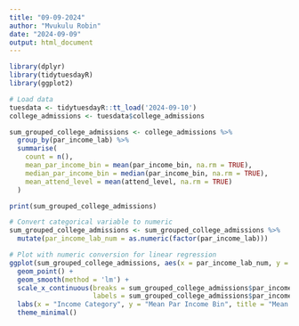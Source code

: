 ```yaml
---
title: "09-09-2024"
author: "Mvukulu Robin"
date: "2024-09-09"
output: html_document
---
```


```r
library(dplyr)
library(tidytuesdayR)
library(ggplot2)
```

```r
# Load data
tuesdata <- tidytuesdayR::tt_load('2024-09-10')
college_admissions <- tuesdata$college_admissions
```

```r
sum_grouped_college_admissions <- college_admissions %>%
  group_by(par_income_lab) %>%
  summarise(
    count = n(),
    mean_par_income_bin = mean(par_income_bin, na.rm = TRUE),
    median_par_income_bin = median(par_income_bin, na.rm = TRUE),
    mean_attend_level = mean(attend_level, na.rm = TRUE)
  )
```

```r
print(sum_grouped_college_admissions)

# Convert categorical variable to numeric
sum_grouped_college_admissions <- sum_grouped_college_admissions %>%
  mutate(par_income_lab_num = as.numeric(factor(par_income_lab)))

# Plot with numeric conversion for linear regression
ggplot(sum_grouped_college_admissions, aes(x = par_income_lab_num, y = mean_par_income_bin, color = par_income_lab)) + 
  geom_point() +
  geom_smooth(method = 'lm') +
  scale_x_continuous(breaks = sum_grouped_college_admissions$par_income_lab_num, 
                     labels = sum_grouped_college_admissions$par_income_lab) +
  labs(x = "Income Category", y = "Mean Par Income Bin", title = "Mean Par Income Bin by Income Category with Regression Line") +
  theme_minimal()
```


